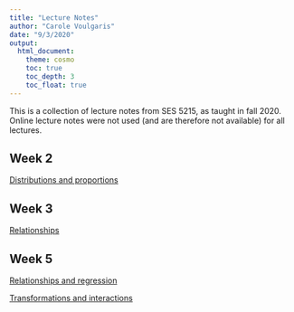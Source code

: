 ```yaml
---
title: "Lecture Notes"
author: "Carole Voulgaris"
date: "9/3/2020"
output: 
  html_document:
    theme: cosmo
    toc: true
    toc_depth: 3
    toc_float: true
---
```


This is a collection of lecture notes from SES 5215, as taught in fall 2020. Online lecture notes were not used (and are therefore not available) for all lectures.

## Week 2
[Distributions and proportions](https://ses-5215-f2020.github.io/LectureNotes/Week2-Thursday){target="_blank"}

## Week 3
[Relationships](https://ses-5215-f2020.github.io/LectureNotes/Week3-Thursday){target="_blank"}

## Week 5
[Relationships and regression](https://ses-5215-f2020.github.io/LectureNotes/Week-5-Tuesday){target="_blank"}

[Transformations and interactions](https://ses-5215-f2020.github.io/LectureNotes/Week-5-Thursday){target="_blank"}
